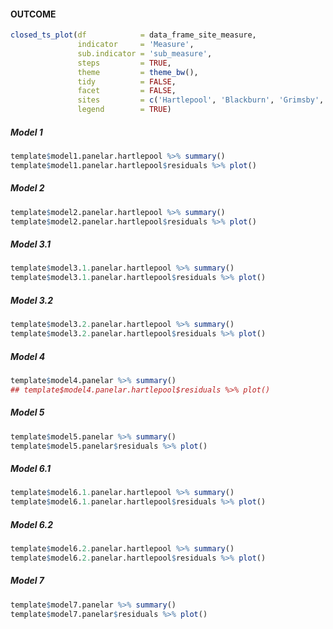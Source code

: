 #### OUTCOME  {.tabset .tabset-fade .tabset-pills}
```r
closed_ts_plot(df            = data_frame_site_measure,
               indicator     = 'Measure',
               sub.indicator = 'sub_measure',
               steps         = TRUE,
               theme         = theme_bw(),
               tidy          = FALSE,
               facet         = FALSE,
               sites         = c('Hartlepool', 'Blackburn', 'Grimsby', 'Wigan'),
               legend        = TRUE)
```

##### Model 1
```r
template$model1.panelar.hartlepool %>% summary()
template$model1.panelar.hartlepool$residuals %>% plot()
```

##### Model 2
```r
template$model2.panelar.hartlepool %>% summary()
template$model2.panelar.hartlepool$residuals %>% plot()
```

##### Model 3.1
```r
template$model3.1.panelar.hartlepool %>% summary()
template$model3.1.panelar.hartlepool$residuals %>% plot()
```

##### Model 3.2
```r
template$model3.2.panelar.hartlepool %>% summary()
template$model3.2.panelar.hartlepool$residuals %>% plot()
```

##### Model 4
```r
template$model4.panelar %>% summary()
## template$model4.panelar.hartlepool$residuals %>% plot()
```

##### Model 5
```r
template$model5.panelar %>% summary()
template$model5.panelar$residuals %>% plot()
```

##### Model 6.1
```r
template$model6.1.panelar.hartlepool %>% summary()
template$model6.1.panelar.hartlepool$residuals %>% plot()
```

##### Model 6.2
```r
template$model6.2.panelar.hartlepool %>% summary()
template$model6.2.panelar.hartlepool$residuals %>% plot()
```

##### Model 7
```r
template$model7.panelar %>% summary()
template$model7.panelar$residuals %>% plot()
```
